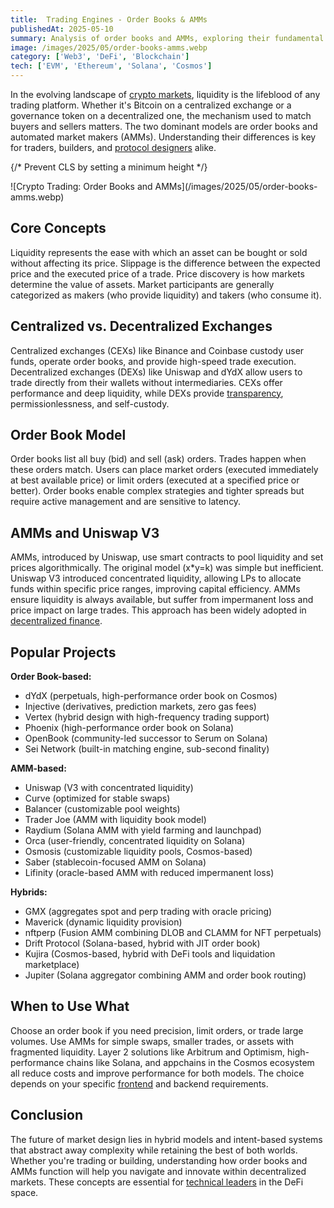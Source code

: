 ```yaml
---
title:  Trading Engines - Order Books & AMMs  
publishedAt: 2025-05-10
summary: Analysis of order books and AMMs, exploring their fundamental mechanics, real-world implementations, and innovative hybrid solutions reshaping decentralized trading
image: /images/2025/05/order-books-amms.webp
category: ['Web3', 'DeFi', 'Blockchain']
tech: ['EVM', 'Ethereum', 'Solana', 'Cosmos']
---
```


In the evolving landscape of [crypto markets](/web3), liquidity is the lifeblood of any trading platform. Whether it's Bitcoin on a centralized exchange or a governance token on a decentralized one, the mechanism used to match buyers and sellers matters. The two dominant models are order books and automated market makers (AMMs). Understanding their differences is key for traders, builders, and [protocol designers](/tech) alike.

{/* Prevent CLS by setting a minimum height */}
<div style={{ minHeight: '300px' }}>
![Crypto Trading: Order Books and AMMs](/images/2025/05/order-books-amms.webp)
</div>

## Core Concepts

Liquidity represents the ease with which an asset can be bought or sold without affecting its price. Slippage is the difference between the expected price and the executed price of a trade. Price discovery is how markets determine the value of assets. Market participants are generally categorized as makers (who provide liquidity) and takers (who consume it).

## Centralized vs. Decentralized Exchanges

Centralized exchanges (CEXs) like Binance and Coinbase custody user funds, operate order books, and provide high-speed trade execution. Decentralized exchanges (DEXs) like Uniswap and dYdX allow users to trade directly from their wallets without intermediaries. CEXs offer performance and deep liquidity, while DEXs provide [transparency](/backend), permissionlessness, and self-custody.

## Order Book Model

Order books list all buy (bid) and sell (ask) orders. Trades happen when these orders match. Users can place market orders (executed immediately at best available price) or limit orders (executed at a specified price or better). Order books enable complex strategies and tighter spreads but require active management and are sensitive to latency.

## AMMs and Uniswap V3

AMMs, introduced by Uniswap, use smart contracts to pool liquidity and set prices algorithmically. The original model (x\*y=k) was simple but inefficient. Uniswap V3 introduced concentrated liquidity, allowing LPs to allocate funds within specific price ranges, improving capital efficiency. AMMs ensure liquidity is always available, but suffer from impermanent loss and price impact on large trades. This approach has been widely adopted in [decentralized finance](/fullstack).

## Popular Projects

**Order Book-based:**

* dYdX (perpetuals, high-performance order book on Cosmos)
* Injective (derivatives, prediction markets, zero gas fees)
* Vertex (hybrid design with high-frequency trading support)
* Phoenix (high-performance order book on Solana)
* OpenBook (community-led successor to Serum on Solana)
* Sei Network (built-in matching engine, sub-second finality)

**AMM-based:**

* Uniswap (V3 with concentrated liquidity)
* Curve (optimized for stable swaps)
* Balancer (customizable pool weights)
* Trader Joe (AMM with liquidity book model)
* Raydium (Solana AMM with yield farming and launchpad)
* Orca (user-friendly, concentrated liquidity on Solana)
* Osmosis (customizable liquidity pools, Cosmos-based)
* Saber (stablecoin-focused AMM on Solana)
* Lifinity (oracle-based AMM with reduced impermanent loss)

**Hybrids:**

* GMX (aggregates spot and perp trading with oracle pricing)
* Maverick (dynamic liquidity provision)
* nftperp (Fusion AMM combining DLOB and CLAMM for NFT perpetuals)
* Drift Protocol (Solana-based, hybrid with JIT order book)
* Kujira (Cosmos-based, hybrid with DeFi tools and liquidation marketplace)
* Jupiter (Solana aggregator combining AMM and order book routing)

## When to Use What

Choose an order book if you need precision, limit orders, or trade large volumes. Use AMMs for simple swaps, smaller trades, or assets with fragmented liquidity. Layer 2 solutions like Arbitrum and Optimism, high-performance chains like Solana, and appchains in the Cosmos ecosystem all reduce costs and improve performance for both models. The choice depends on your specific [frontend](/frontend) and backend requirements.

## Conclusion

The future of market design lies in hybrid models and intent-based systems that abstract away complexity while retaining the best of both worlds. Whether you're trading or building, understanding how order books and AMMs function will help you navigate and innovate within decentralized markets. These concepts are essential for [technical leaders](/lead) in the DeFi space.
